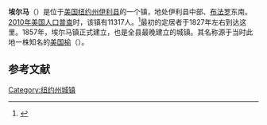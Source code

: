 {{Geobox
| Settlement
<!-- *** Name section *** -->
| name                        = 埃尔马
| native_name                 =
| other_name                  =
| other_name1                 =
| category                    = 镇
<!-- *** Image *** -->
| image                       =
| image_size                  =
| image_caption               =
<!-- *** Symbols *** -->
| flag                        =
| flag_size                   =
| symbol                      =
| symbol_size                 =
<!-- *** Nickname & motto *** -->
| nickname                    =
| nickname1                   =
| motto                       =
<!-- *** Country etc. *** -->
| country                     = [[美国|美国]]
| state                       = [[纽约州|纽约州]]
| region_type                 = 县
| region                      = [[伊利县_(纽约州)|伊利县]]
| district_type               =
| district                    =
<!-- *** Geography *** -->
| area_imperial               = 34.5
| area_land_imperial          = 34.5
| area_water_imperial         = 0.0
| area_water_percentage       = 
| area_percentage_round       = 2
| area_round                  = 1
| location                    =
| lat_d                       = 42
| lat_m                       = 49
| lat_s                       = 17
| lat_NS                      = N
| long_d                      = 78
| long_m                      = 38
| long_s                      = 13
| long_EW                     = W
| elevation_imperial          = 869
| elevation_round             = 1
<!-- *** Population *** -->
| population_as_of            = [[2010年美国人口普查|2010]]
| population                  = 11317
| population_density_imperial = 327.9
| population_density_round    = 1
<!-- *** Government *** -->
| established_type            = 建镇
| established                 = 1857
| leader_type                 =
| leader                      =
<!-- *** Various codes *** -->
| timezone                    = [[美国东部时间|EST]]
| utc_offset                  = -5
| timezone_DST                = EDT
| utc_offset_DST              = -4
| postal_code                 = 14059
| postal_code_type            = 邮政编码
| area_code                   = [[美国电话区号716|716]]
| area_code_type              =
| code2_type                  =
| code2                       =
<!-- *** Map section *** -->
| map                         = Erie County New York incorporated and unincorporated areas Elma highlighted.svg
| map_size                    = 260px
| map_caption                 = 
| map2                        = Map of USA NY.svg
| map2_caption                = 
<!-- *** Website *** -->
| website                     = {{URL|www.elmanewyork.com}}
}}
'''埃尔马'''（{{lang-en|Elma}}）是位于[[美国|美国]][[纽约州|纽约州]][[伊利县_(纽约州)|伊利县]]的一个镇，地处伊利县中部、[[布法罗|布法罗]]东南。[[2010年美国人口普查|2010年美国人口普查]]时，该镇有11317人。<ref name>{{cite web|url=http://factfinder2.census.gov|publisher=[[United_States_Census_Bureau|United States Census Bureau]]|title=American FactFinder|accessdate=2020-10-04|archive-date=2013-09-11|archive-url=https://web.archive.org/web/20130911234518/http://factfinder2.census.gov/|dead-url=no}}</ref>最初的定居者于1827年左右到达这里。1857年，埃尔马镇正式建立，也是全县最晚建立的城镇。其名称源于当时此地一株知名的[[美国榆|美国榆]]（{{lang|en|American elm}}）。

== 参考文献 ==
{{reflist}}

{{NY-stub}}
[[Category:纽约州城镇|Category:纽约州城镇]]